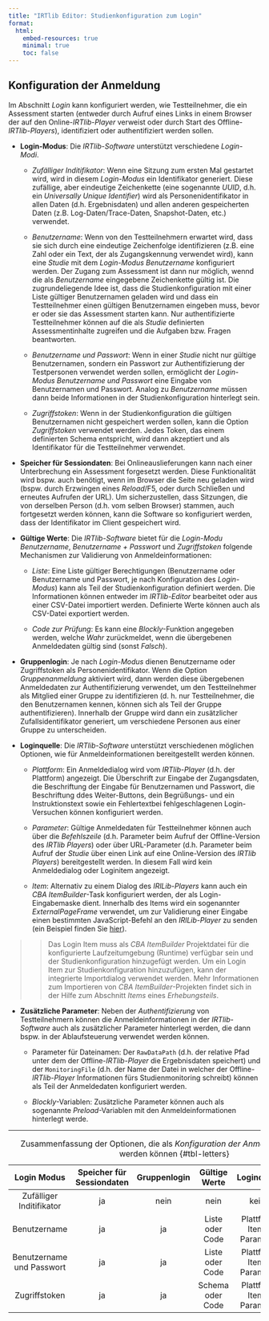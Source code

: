 ```yaml
---
title: "IRTlib Editor: Studienkonfiguration zum Login"
format:
  html:
    embed-resources: true
    minimal: true 
    toc: false
---
```


## Konfiguration der Anmeldung

Im Abschnitt *Login* kann konfiguriert werden, wie Testteilnehmer, die ein Assessment starten (entweder durch Aufruf eines Links in einem Browser der auf den Online-*IRTlib-Player* verweist oder durch Start des Offline-*IRTlib-Players*), identifiziert oder authentifiziert werden sollen.

* **Login-Modus**: Die *IRTlib-Software* unterstützt verschiedene *Login-Modi*.

    - *Zufälliger Inditifikator*: Wenn eine Sitzung zum ersten Mal gestartet wird, wird in diesem *Login-Modus* ein Identifikator generiert. Diese zufällige, aber eindeutige Zeichenkette (eine sogenannte *UUID*, d.h. ein *Universally Unique Identifier*) wird als Personenidentifikator in allen Daten (d.h. Ergebnisdaten) und allen anderen gespeicherten Daten (z.B. Log-Daten/Trace-Daten, Snapshot-Daten, etc.) verwendet.

    - *Benutzername*: Wenn von den Testteilnehmern erwartet wird, dass sie sich durch eine eindeutige Zeichenfolge identifizieren (z.B. eine Zahl oder ein Text, der als Zugangskennung verwendet wird), kann eine *Studie* mit dem *Login-Modus* *Benutzername* konfiguriert werden. Der Zugang zum Assessment ist dann nur möglich, wennd die als *Benutzername* eingegebene Zeichenkette gültig ist. Die zugrundeliegende Idee ist, dass die Studienkonfiguration mit einer Liste gültiger Benutzernamen geladen wird und dass ein Testteilnehmer einen gültigen Benutzernamen eingeben muss, bevor er oder sie das Assessment starten kann. Nur authentifizierte Testteilnehmer können auf die als *Studie* definierten Assessmentinhalte zugreifen und die Aufgaben bzw. Fragen beantworten.

    - *Benutzername und Passwort*: Wenn in einer *Studie* nicht nur gültige Benutzernamen, sondern ein Passwort zur Authentifizierung der Testpersonen verwendet werden sollen, ermöglicht der *Login-Modus* *Benutzername und Passwort* eine Eingabe von Benutzernamen und Passwort. Analog zu *Benutzername* müssen dann beide Informationen in der Studienkonfiguration hinterlegt sein. 

    - *Zugriffstoken*: Wenn in der Studienkonfiguration die gültigen Benutzernamen nicht gespeichert werden sollen, kann die Option *Zugriffstoken* verwendet werden. Jedes Token, das einem definierten Schema entspricht, wird dann akzeptiert und als Identifikator für die Testteilnehmer verwendet.
    
* **Speicher für Sessiondaten**: Bei Onlineauslieferungen kann nach einer Unterbrechung ein Assessment forgesetzt werden. Diese Funktionalität wird bspw. auch benötigt, wenn im Browser die Seite neu geladen wird (bspw. durch Erzwingen eines *Reload*/F5, oder durch Schließen und erneutes Aufrufen der URL). Um sicherzustellen, dass Sitzungen, die von derselben Person (d.h. vom selben Browser) stammen, auch fortgesetzt werden können, kann die Software so konfiguriert werden, dass der Identifikator im Client gespeichert wird.   

* **Gültige Werte**: Die *IRTlib-Software* bietet für die *Login-Modu* *Benutzername*, *Benutzername + Passwort* und *Zugriffstoken* folgende Mechanismen zur Validierung von Anmeldeinformationen:

    - *Liste*: Eine Liste gültiger Berechtigungen (Benutzername oder Benutzername und Passwort, je nach Konfiguration des *Login-Modus*) kann als Teil der Studienkonfiguration definiert werden. Die Informationen können entweder im *IRTlib-Editor* bearbeitet oder aus einer CSV-Datei importiert werden. Definierte Werte können auch als CSV-Datei exportiert werden.

    - *Code zur Prüfung*: Es kann eine *Blockly*-Funktion angegeben werden, welche *Wahr* zurückmeldet, wenn die übergebenen Anmeldedaten gültig sind (sonst *Falsch*).


* **Gruppenlogin**: Je nach *Login-Modus* dienen Benutzername oder Zugriffstoken als Personenidentifikator. Wenn die Option *Gruppenanmeldung* aktiviert wird, dann werden diese übergebenen Anmeldedaten zur Authentifizierung verwendet, um den Testteilnehmer als Mitglied einer Gruppe zu identifizieren (d. h. nur Testteilnehmer, die den Benutzernamen kennen, können sich als Teil der Gruppe authentifizieren). Innerhalb der Gruppe wird dann ein zusätzlicher Zufallsidentifikator generiert, um verschiedene Personen aus einer Gruppe zu unterscheiden.

* **Loginquelle**: Die *IRTlib-Software* unterstützt verschiedenen möglichen Optionen, wie für Anmeldeinformationen bereitgestellt werden können.

    - *Plattform*: Ein Anmeldedialog wird vom *IRTlib-Player* (d.h. der Plattform) angezeigt. Die Überschrift zur Eingabe der Zugangsdaten, die Beschriftung der Eingabe für Benutzernamen und Passwort, die Beschriftung ddes Weiter-Buttons,  dein Begrüßungs- und ein Instruktionstext sowie ein Fehlertextbei fehlgeschlagenen Login-Versuchen können konfiguriert werden. 

    - *Parameter*: Gültige Anmeldedaten für Testteilnehmer können auch über die *Befehlszeile* (d.h. Parameter beim Aufruf der Offline-Version des *IRTlib Players*) oder über URL-Parameter (d.h. Parameter beim Aufruf der *Studie* über einen Link auf eine Online-Version des *IRTlib Players*) bereitgestellt werden. In diesem Fall wird kein Anmeldedialog oder Loginitem angezeigt.

    - *Item*: Alternativ zu einem Dialog des *IRlLib-Players* kann auch ein *CBA ItemBuilder*-Task konfiguriert werden, der als Login-Eingabemaske dient. Innerhalb des Items wird ein sogenannter *ExternalPageFrame* verwendet, um zur Validierung einer Eingabe einen bestimmten JavaScript-Befehl an den *IRlLib-Player* zu senden (ein Beispiel finden Sie [hier](https://kroehne.github.io/CBAItemBuilderBook/items/10_00/IRTLibLoginExample.zip)).
    
>>  Das Login Item muss als *CBA ItemBuilder* Projektdatei für die konfigurierte Laufzeitumgebung (Runtime) verfügbar sein und der Studienkonfiguration hinzugefügt werden. Um ein Login Item zur Studienkonfiguration hinzuzufügen, kann der integrierte Importdialog verwendet werden. Mehr Informationen zum Importieren von *CBA ItemBuilder*-Projekten findet sich in der Hilfe zum Abschnitt *Items* eines *Erhebungsteils*.

* **Zusätzliche Parameter**: Neben der *Authentifizierung* von Testteilnehmern können die Anmeldeinformationen in der *IRTlib-Software* auch als zusätzlicher Parameter hinterlegt werden, die dann bspw. in der Ablaufsteuerung verwendet werden können.   

    - Parameter für Dateinamen: Der `RawDataPath` (d.h. der relative Pfad unter dem der Offline-*IRTlib-Player* die Ergebnisdaten speichert) und der  `MonitoringFile` (d.h. der Name der Datei in welcher der Offline-*IRTlib-Player* Informationen fürs Studienmonitoring schreibt) können als Teil der Anmeldedaten konfiguriert werden.
    
    - *Blockly*-Variablen: Zusätzliche Parameter können auch als sogenannte *Preload*-Variablen mit den Anmeldeinformationen hinterlegt werde. 

<hr/>

| Login Modus | Speicher für Sessiondaten | Gruppenlogin | Gültige Werte  | Loginquelle | Zusätzliche Parameter |
|:------:|:------:|:------:|:------:|:------:|:------:|
| Zufälliger Inditifikator    | ja | nein | nein | keine | nein | 
| Benutzername            | ja | ja | Liste oder Code | Plattform, Item + Parameter | Werte oder Parameter | 
| Benutzername und Passwort | ja | ja | Liste oder Code | Plattform, Item + Parameter | Werte oder Parameter |  
| Zugriffstoken         | ja | ja | Schema oder Code | Plattform, Item + Parameter |  Parameter | 
: Zusammenfassung der Optionen, die als *Konfiguration der Anmeldung* kombiniert werden können {#tbl-letters}
